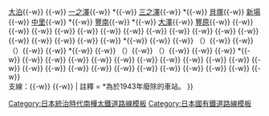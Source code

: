 {{鐵道路線|
| 模板名稱 = 樺太東線
| 名稱 = [[File:National Railway Symbol of Japan.png|20px|link=鐵道省 (日本)]] [[樺太東線]]（日本的廢棄鐵道線）
| 代表色 = #DDEECC
| 背景色 = #DDDDDD
| 車站列表 = {{link-ja|大泊港站|大泊港駅|大泊港}}{{-w}} [[科尔萨科夫站|大泊]]{{-w}} {{link-ja|楠溪町站|楠渓町駅|楠溪町}}{{-w}} [[佩尔瓦亚巴德站|一之澤]]{{-w}} *{{link-ja|二之澤站|二ノ沢駅|二之澤}}{{-w}} [[特列季亚巴德站|三之澤]]{{-w}} *{{link-ja|南貝塚站|南貝塚駅|南貝塚}}{{-w}} [[斯洛维耶夫卡站|貝塚]]{{-w}} [[达奇涅站_(萨哈林州)|新場]]{{-w}} [[马楚洛夫卡站|中里]]{{-w}} *{{link-ja|唐松站 (樺太廳)|唐松駅 (樺太)|唐松}}{{-w}} [[赫里索托弗洛夫卡站|豐南]]{{-w}} *{{link-ja|清川站 (樺太廳)|清川駅 (樺太)|清川}}{{-w}} [[大叶兰站|大澤]]{{-w}} [[南萨哈林斯克站|豐原]]{{-w}} {{link-ru|南萨哈林斯克货站|Южно-Сахалинск-Грузовой|北豐原}}{{-w}} {{link-ru|雷科沃耶站|Луговое (станция)|豐北}}{{-w}} {{link-ja|南小沼站|南小沼駅|南小沼}}{{-w}} {{link-ru|新亚历山德罗夫卡站|Новоалександровка (станция)|小沼}}{{-w}} {{link-ru|别列兹尼亚克站|Березняки (платформа)|富岡}}{{-w}} {{link-ru|斯塔罗鲁斯科耶站|Старорусское (платформа)|深雪}}{{-w}} {{link-ru|雄鹰站 (萨哈林州)|Сокол (станция Дальневосточной железной дороги)|大谷}}{{-w}} {{link-ja|小谷站|小谷駅|小谷}}{{-w}} {{link-ru|多林斯克站|Долинск (станция)|落合}}{{-w}} {{link-ru|鲁奇站|Ручьи (станция Дальневосточной железной дороги)|新榮濱}}{{-w}} {{link-ja|白鳥湖站|白鳥湖駅|白鳥湖}}{{-w}} {{link-ru|索韦特斯科耶站|Советское (станция)|相濱}}{{-w}} {{link-ja|富濱站|富浜駅|富濱}}{{-w}} {{link-ja|白濱站 (樺太廳)|白浜駅 (樺太)|白濱}}{{-w}} {{link-ru|菲尔索沃站|Фирсово (платформа)|小田寒}}{{-w}} {{link-ja|真苫站|真苫駅|真苫}}{{-w}} {{link-ja|保呂站|保呂駅|保呂}}{{-w}} *{{link-ja|北邊計禮站|北辺計礼駅|北邊計禮}}{{-w}} {{link-ru|弗兹莫耶站|Взморье (станция)|白浦}}{{-w}} {{link-ru|阿尔先季夫卡站|Арсентьевка (станция)|真縫}}{{-w}} （{{link-ru|波雅索克站|Поясок (станция)|三浦峠號誌站}}）{{-w}} {{link-ru|季哈亚站|Тихая (станция)|近幌}}{{-w}} （{{link-ja|灿科站|Цапко (платформа)|蛇毛號誌站}}）{{-w}} {{link-ja|白石澤站|白石沢駅|白石澤}}{{-w}} *{{link-ja|帆寄站|帆寄駅|帆寄}}{{-w}} {{link-ru|普加乔沃站|Пугачёво (станция)|馬群潭}}{{-w}} （{{link-ja|帆矢向號誌站|帆矢向信号場}}）{{-w}} （{{link-ja|南澤號誌站|南沢信号場}}）{{-w}} {{link-ru|沃斯托奇尼站|Восточный (платформа)|元泊}}{{-w}} {{link-ja|樫保站|樫保駅|樫保}}{{-w}} *{{link-ja|樫保溫泉站|樫保温泉駅|樫保溫泉}}{{-w}} {{link-ja|北樫保站|北樫保駅|北樫保}}{{-w}} {{link-ja|幌內保站|幌内保駅|幌內保}}{{-w}} {{link-ru|格列比翁斯卡亚站|Гребенская (станция)|東禮文}}{{-w}} {{link-ru|波列奇耶站|Поречье (станция Дальневосточной железной дороги)|遠古丹}}{{-w}} {{link-ru|马卡罗夫站|Макаров (станция)|知取}}{{-w}} {{link-ru|图马诺沃站 (萨哈林州)|Туманово (станция Дальневосточной железной дороги)|柵丹}}{{-w}} {{link-ja|大鵜取站|大鵜取駅|大鵜取}}{{-w}} {{link-ja|茂受站|茂受駅|茂受}}{{-w}} {{link-ru|诺沃耶站|Новое (станция)|新問}}{{-w}} {{link-ru|瓦赫鲁舍夫站|Вахрушев (станция)|泊岸}}{{-w}} {{link-ru|加斯季耶洛站|Гастелло (станция)|內路}}{{-w}} {{link-ja|床佐站|床佐駅|床佐}}{{-w}} {{link-ru|波羅奈斯克站|Поронайск (станция)|敷香}}{{-w}} {{link-ja|中敷香站|中敷香駅|中敷香}}{{-w}} {{link-ru|奥连站|Олень (станция)|江須}}{{-w}} {{link-ru|列昂尼多沃站|Леонидово (платформа)|上敷香}}{{-w}} {{link-ru|扎巴伊卡列茨站|Забайкалец (платформа)|大木}}{{-w}} {{link-ru|马特罗索沃站|Матросово (станция)|初問}}{{-w}} {{link-ru|布尤克利站|Буюклы (станция)|保惠}}{{-w}} {{link-ru|科舍沃伊站|Кошевой (платформа)|千輪}}{{-w}} {{link-ru|叶利尼基站|Ельники (платформа)|亞屯}}{{-w}} {{link-ru|斯米尔内赫站|Смирных (станция)|氣屯}}{{-w}} {{link-ru|波别季诺站|Победино (станция)|古屯}}<br/>支線：{{link-ru|多林斯克站|Долинск (станция)|落合}}{{-w}} {{link-ru|斯塔罗杜布斯科耶站|Стародубское (станция)|榮濱}}{{-w}} {{link-ja|榮濱海岸站|栄浜海岸駅|榮濱海岸}}
| 註釋 = *為於1943年廢除的車站。
}}
<noinclude>
[[Category:日本統治時代南樺太鐵道路線模板]]
[[Category:日本國有鐵道路線模板]]
</noinclude>
